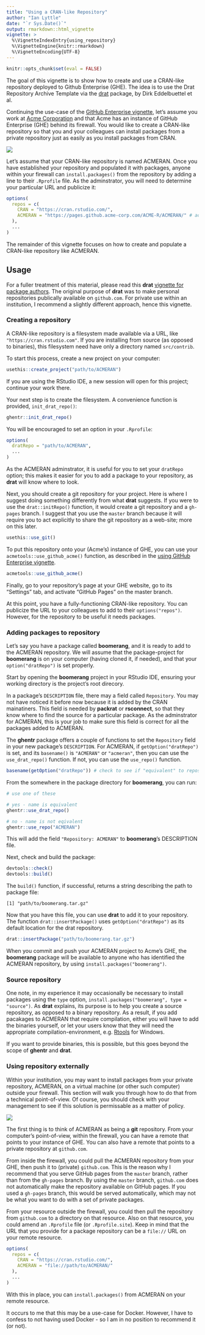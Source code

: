 ```yaml
---
title: "Using a CRAN-like Repository"
author: "Ian Lyttle"
date: "`r Sys.Date()`"
output: rmarkdown::html_vignette
vignette: >
  %\VignetteIndexEntry{using_repository}
  %\VignetteEngine{knitr::rmarkdown}
  %\VignetteEncoding{UTF-8}
---
```


```r
knitr::opts_chunk$set(eval = FALSE)
```

The goal of this vignette is to show how to create and use a CRAN-like repository deployed to Github Enterprise (GHE). The idea is to use the Drat Repository Archive Template via the [drat](https://CRAN.R-project.org/package=drat) package, by Dirk Eddelbuettel et al. 

Continuing the use-case of the [GitHub Enterprise vignette](using_ghe.html), let's assume you work at [Acme Corporation](https://en.wikipedia.org/wiki/Acme_Corporation) and that Acme has an instance of GitHub Enterprise (GHE) behind its firewall. You would like to create a CRAN-like repository so that you and your colleagues can install packages from a private repository just as easily as you install packages from CRAN.

![](img/drat_motivation.png)

Let's assume that your CRAN-like repository is named ACMERAN. Once you have established your repository and populated it with packages, anyone within your firewall can `install.packages()` from the repository by adding a line to their `.Rprofile` file. As the adminstrator, you will need to determine your particular URL and publicize it:

```r
options(
  repos = c(
    CRAN = "https://cran.rstudio.com/",
    ACMERAN = "https://pages.github.acme-corp.com/ACME-R/ACMERAN/" # add a line like this
  ),
  ...
)
```

The remainder of this vignette focuses on how to create and populate a CRAN-like repository like ACMERAN.

## Usage

For a fuller treatment of this material, please read this **drat** [vignette for package authors](https://cran.r-project.org/web/packages/drat/vignettes/DratForPackageAuthors.html). The original purpose of **drat** was to make personal repositories publically available on `github.com`. 
For private use within an institution, I recommend a slightly different approach, hence this vignette. 

### Creating a repository

A CRAN-like repository is a filesystem made available via a URL, like `"https://cran.rstudio.com"`. If you are installing from source (as opposed to binaries), this filesystem need have only a directory named `src/contrib`.

To start this process, create a new project on your computer:

```r
usethis::create_project("path/to/ACMERAN")
```

If you are using the RStudio IDE, a new session will open for this project; continue your work there. 

Your next step is to create the filesystem. A convenience function is provided, `init_drat_repo()`:

```r
ghentr::init_drat_repo()
```

You will be encouraged to set an option in your `.Rprofile`:

```r
options(
  dratRepo = "path/to/ACMERAN",
  ...
)
```

As the ACMERAN adminstrator, it is useful for you to set your `dratRepo` option; this makes it easier for you to add a package to your repository, as **drat** will know where to look.

Next, you should create a git repository for your project. Here is where I suggest doing something differently from what **drat** suggests. If you were to use the `drat::initRepo()` function, it would create a git repository and a `gh-pages` branch. I suggest that you use the `master` branch because it will require you to act explicitly to share the git repository as a web-site; more on this later.

```r
usethis::use_git()
```

To put this repository onto your (Acme's) instance of GHE, you can use your `acmetools::use_github_acme()` function, as described in the [using GitHub Enterprise vignette](using_ghe.html).

```r
acmetools::use_github_acme()
```

Finally, go to your repository's page at your GHE website, go to its "Settings" tab, and activate "GitHub Pages" on the master branch.

At this point, you have a fully-functioning CRAN-like repository. You can publicize the URL to your colleagues to add to their `options("repos")`. However, for the repository to be useful it needs packages.

### Adding packages to repository

Let's say you have a package called **boomerang**, and it is ready to add to the ACMERAN repository. We will assume that the package-project for **boomerang** is on your computer (having cloned it, if needed), and that your `option("dratRepo")` is set properly. 

Start by opening the **boomerang** project in your RStudio IDE, ensuring your working directory is the project's root direcory.

In a package's `DESCRIPTION` file, there may a field called `Repository`. You may not have noticed it before now because it is added by the CRAN mainatiners. This field is needed by **packrat** or **rsconnect**, so that they know where to find the source for a particular package. As the adminstrator for ACMERAN, this is your job to make sure this field is correct for all the packages added to ACMERAN. 

The **ghentr** package offers a couple of functions to set the `Repository` field in your new package's `DESCRIPTION`. For ACMERAN, if `getOption("dratRepo")` is set, and its `basename()` is `"ACMERAN"` or `"acmeran"`, then you can use the `use_drat_repo()` function. If not, you can use the `use_repo()` function.

```r
basename(getOption("dratRepo")) # check to see if "equivalent" to repository name
```

From the somewhere in the package directory for **boomerang**, you can run:

```r
# use one of these

# yes - name is equivalent
ghentr::use_drat_repo()

# no - name is not eqivalent
ghentr::use_repo("ACMERAN")
```

This will add the field `"Repository: ACMERAN"` to **boomerang**'s DESCRIPTION file.

Next, check and build the package:

```r
devtools::check() 
devtools::build()
```

The `build()` function, if successful, returns a string describing the path to package file:

```
[1] "path/to/boomerang.tar.gz"
```

Now that you have this file, you can use **drat** to add it to your repository. The function `drat::insertPackage()` uses `getOption("dratRepo")` as its default location for the drat repository.

```r
drat::insertPackage("path/to/boomerang.tar.gz")
```

When you commit and push your ACMERAN project to Acme's GHE, the **boomerang** package will be available to anyone who has identified the ACMERAN repository, by using `install.packages("boomerang")`.

### Source repository

One note, in my experience it may occasionally be necessary to install packages using the `type` option, `install.packages("boomerang", type = "source")`. As **drat** explains, its purpose is to help you create a source repository, as opposed to a binary repository. As a result, if you add pacakages to ACMERAN that require compilation, either you will have to add the binaries yourself, or let your users know that they will need the appropriate compilation-environment, e.g. [Rtools](https://cran.r-project.org/bin/windows/Rtools/) for Windows.

If you want to provide binaries, this is possible, but this goes beyond the scope of **ghentr** and **drat**.

### Using repository externally

Within your institution, you may want to install packages from your private repository, ACMERAN, on a virtual machine (or other such computer) outside your firewall. This section will walk you through how to do that from a technical point-of-view. Of course, you should check with your management to see if this solution is permissable as a matter of policy.

![](img/drat_external_motivation.png)

The first thing is to think of ACMERAN as being a **git** repository. From your computer's point-of-view, within the firewall, you can have a remote that points to your instance of GHE. You can also have a remote that points to a private repository at `github.com`.

From inside the firewall, you could pull the ACMERAN repository from your GHE, then push it to (private) `github.com`. This is the reason why I recommend that you serve GitHub pages from the `master` branch, rather than from the `gh-pages` branch. By using the `master` branch, `github.com` does not automatically make the repository available on GitHub pages. If you used a `gh-pages` branch, this would be served automatically, which may not be what you want to do with a set of private packages.

From your resource outside the firewall, you could then pull the repository from `github.com` to a directory on that resource. Also on that resource, you could amend an `.Rprofile` file (or `.Rprofile.site`). Keep in mind that the URL that you provide for a package repository can be a `file://` URL on your remote resource.

```r
options(
  repos = c(
    CRAN = "https://cran.rstudio.com/",
    ACMERAN = "file://path/to/ACMERAN/" 
  ),
  ...
)
```

With this in place, you can `install.packages()` from ACMERAN on your remote resource.

It occurs to me that this may be a use-case for Docker. However, I have to confess to not having used Docker - so I am in no position to recommend it (or not).

